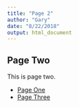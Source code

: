 ```yaml
---
title: "Page 2"
author: "Gary"
date: "8/22/2018"
output: html_document
---
```


## Page Two

This is page two.

- [Page One](Page1.html)
- [Page Three](Page3.html)

